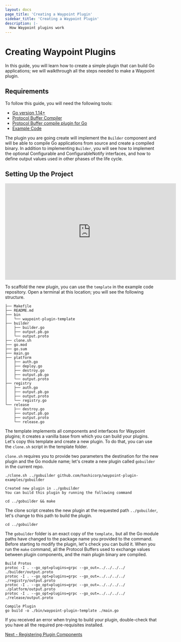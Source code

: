 ```yaml
---
layout: docs
page_title: 'Creating a Waypoint Plugin'
sidebar_title: 'Creating a Waypoint Plugin'
description: |-
  How Waypoint plugins work
---
```


# Creating Waypoint Plugins

In this guide, you will learn how to create a simple plugin that can build Go applications; we will walkthrough all the
steps needed to make a Waypoint plugin.

## Requirements

To follow this guide, you will need the following tools:

- [Go version 1.14+](https://golang.org/doc/install)
- [Protocol Buffer Compiler](https://grpc.io/docs/protoc-installation/)
- [Protocol Buffer compile plugin for Go](https://grpc.io/docs/languages/go/quickstart/)
- [Example Code](https://github.com/hashicorp/waypoint-plugin-examples)

The plugin you are going create will implement the `Builder` component and will be able to compile Go applications from
source and create a compiled binary. In addition to implementing `Builder`, you will see how to implement the optional
Configurable and ConfigurableNotify interfaces, and how to define output values used in other phases of the life cycle.

## Setting Up the Project

<iframe
  width="560"
  height="315"
  src="https://www.youtube.com/embed/4zwZCpqo0j8?start=0&end=145"
  frameborder="0"
  allow="accelerometer; autoplay; clipboard-write; encrypted-media; gyroscope; picture-in-picture"
  allowfullscreen
></iframe>

To scaffold the new plugin, you can use the `template` in the example code repository. Open a terminal at this location;
you will see the following structure.

```shell
├── Makefile
├── README.md
├── bin
│   └── waypoint-plugin-template
├── builder
│   ├── builder.go
│   ├── output.pb.go
│   └── output.proto
├── clone.sh
├── go.mod
├── go.sum
├── main.go
├── platform
│   ├── auth.go
│   ├── deploy.go
│   ├── destroy.go
│   ├── output.pb.go
│   └── output.proto
├── registry
│   ├── auth.go
│   ├── output.pb.go
│   ├── output.proto
│   └── registry.go
└── release
    ├── destroy.go
    ├── output.pb.go
    ├── output.proto
    └── release.go
```

The template implements all components and interfaces for Waypoint plugins; it creates a vanilla base from which you can
build your plugins. Let's copy this template and create a new plugin. To do that, you can use the `clone.sh` script in
the template folder.

`clone.sh` requires you to provide two parameters the destination for the new plugin and the Go module name; let's
create a new plugin called `gobuilder` in the current repo.

```shell
./clone.sh ../gobuilder github.com/hashicorp/waypoint-plugin-examples/gobuilder

Created new plugin in ../gobuilder
You can build this plugin by running the following command

cd ../gobuilder && make
```

The clone script creates the new plugin at the requested path `../gobuilder`, let's change to this path to build the plugin.

```shell
cd ../gobuilder
```

The `gobuilder` folder is an exact copy of the `template,` but all the Go module paths have changed to the package name
you provided to the command. Before starting to modify the plugin, let's check you can build it. When you run the `make`
command, all the Protocol Buffers used to exchange values between plugin components, and the main plugin binary are
compiled.

```shell
Build Protos
protoc -I . --go_opt=plugins=grpc --go_out=../../../../ ./builder/output.proto
protoc -I . --go_opt=plugins=grpc --go_out=../../../../ ./registry/output.proto
protoc -I . --go_opt=plugins=grpc --go_out=../../../../ ./platform/output.proto
protoc -I . --go_opt=plugins=grpc --go_out=../../../../ ./release/output.proto

Compile Plugin
go build -o ./bin/waypoint-plugin-template ./main.go
```

If you received an error when trying to build your plugin, double-check that you have all the required pre-requisites
installed.

[Next - Registering Plugin Components](/docs/extending-waypoint/creating-plugins/main)
